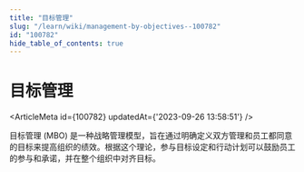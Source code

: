 ```yaml
---
title: "目标管理"
slug: "/learn/wiki/management-by-objectives--100782"
id: "100782"
hide_table_of_contents: true
---
```



# 目标管理

<ArticleMeta id={100782} updatedAt={'2023-09-26 13:58:51'} />
<div className='border-solid border-b border-t-0 my-4 border-[var(--ifm-color-gray-300)]' />

目标管理 (MBO) 是一种战略管理模型，旨在通过明确定义双方管理和员工都同意的目标来提高组织的绩效。根据这个理论，参与目标设定和行动计划可以鼓励员工的参与和承诺，并在整个组织中对齐目标。
